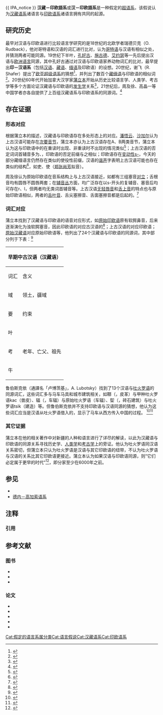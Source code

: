 {{Infobox language family
| name = 汉藏－印欧語系
| acceptance = 有争议的超语系
| region =[[欧洲|欧洲]]、[[亚洲|亚洲]]、[[美洲|美洲]]、[[大洋洲|大洋洲]]
| familycolor = superfamily
| fam1 =
| protoname = 原始汉藏－印欧語
| child1 = [[印欧語系|印欧語系]]
| child2 = [[汉藏语系|汉藏语系]]
| child3 = 
| glotto = none
| map = Sino-Tibetan_languages_and_Indo-European_languages.png
| mapcaption = 汉藏－印欧語系语言在世界上的分布示意图，红色为汉藏语系、绿色为印欧语系。
| ancestor = 
| glottoname = 
| glottorefname = 
| notes = 
}}
{{ IPA_notice }}
'''汉藏－印欧語系'''或'''汉－印欧語系'''是一种假定的[[超语系|超语系]]，该假说认为[[汉藏语系|汉藏语系]]诸语言与[[印欧语系|印欧语系]]诸语言拥有共同的起源。
== 研究历史 ==
最早对汉语与印欧语进行比较语言学研究的是18世纪的北欧学者瑞德贝克（O. Rudback），他对哥特语和汉语的词汇进行比对，认为[[哥特语|哥特语]]与汉语有相似之处，并猜测两者可能同源。19世纪下半叶，[[孔好古|孔好古]]、[[施古德|施古德]]、[[艾约瑟|艾约瑟]]等一先后提出汉语与[[欧洲语言|欧洲语言]]同源，其中孔好古通过对汉语与印欧语家养动物词汇的比对，最早提出'''印－汉语系'''（包括[[汉语|汉语]]、[[藏语|藏语]]、[[缅语|缅语]]及印欧语）的设想。20世纪，谢飞（R. Shafer）提出了[[欧亚语系|欧亚超级语系]]的猜想<ref>{{Harvnb|R.Shafer|1963}}</ref>，并列出了数百个[[藏緬語族|藏缅语]]与印欧语的相似词<ref>{{Harvnb|R.Shafer|1965}}</ref>。20世纪60年代开始加拿大汉学家[[蒲立本|蒲立本]]开始从历史比较语言学、人类学、考古学等多个方面论证汉藏语与印欧语的[[语系关系|发生学]]关系<ref name="p30">{{Harvnb|李艳|2012|p=30}}</ref>，21世纪后，周及徐、高晶一等中国学者亦各自提供了上百组汉藏语系与印欧语系的同源词。<ref name="p206">{{Harvnb|李艳|2012|p=206}}</ref>

== 存在证据 ==
=== 形态对应 ===

根据蒲立本的描述，汉藏语与印欧语存在多处形态上的对应。[[潘悟云|潘悟云]]、[[沙加尔|沙加尔]]认为上古汉语可能存在[[上古汉语#次要音節|次要音节]]{{IPA|*Cə-}}{{efn|C泛指辅音，音标前的*表示该音为拟构得出，下同。}}，蒲立本亦认为上古汉语存在A、B两类音节，蒲立本认为这与印欧语中的{{ipa|*e}}在重读时出现、非重读时不出现的情况类似<ref name="p209">{{Harvnb|李艳|2012|p=209}}</ref>；上古汉语的否定词词首辅音多为{{IPA|*p-}}、{{IPA|*m-}}，印欧语的否定前缀{{IPA|*ṇ-}}与之相似{{r|p216}}；印欧语存在[[飄忽s-#起源|变动性s-]]，今天的部分藏缅语言仍然存在类似的使役性前缀，汉语的[[谐声|谐声]]字表明上古汉语可能也存在类似的结构<ref name="p211">{{Harvnb|李艳|2012|p=211}}</ref>，如吏{{ipa|[*rɯ]}}、使{{ipa|[*srɯ]}}（[[郑张尚芳|郑张尚芳]]拟音）。

周及徐认为原始印欧语在音系结构上与上古汉语接近，如都有三组塞音[[音位学|对立]]；舌根音均有圆唇不圆唇两套；在[[辅音丛|辅音丛]]方面，均广泛存在以s-开头的复辅音、塞音后均可存在r、l，但两者均无{{ipa|*Tl}}{{efn|T指齿龈塞音，如d、t、tʰ等。}}类词首辅音等。上古汉语[[古无轻唇音|无轻唇音]]和[[古无舌上音|舌上音]]的特点也与原始印欧语相似，两者的[[舌叶音|舌叶音]]、舌尖塞擦音、舌面塞擦音都是后起的。<ref>{{Harvnb|周及徐|2002|p=105-111}}</ref>
=== 词汇对应 ===

蒲立本找到了汉藏语与印欧语的语音对应形式，如[[原始印欧语|原始印欧语]]原有软腭鼻音{{ipa4|ŋ}}，后来逐渐演化为浊软腭塞音{{ipa4|g}}，因此印欧语的{{ipa|*g}}对应古汉语的{{ipa|*ŋ}}<ref name="p210">{{Harvnb|李艳|2012|p=210}}</ref>；上古汉语的{{ipa|*l}}对应印欧语{{ipa|*d}}；[[原始汉藏语|原始汉藏语]]{{ipa|*kj}}对应原始印欧语{{ipa|*st}}等，他列出了24个汉藏语与印欧语的同源词，其中部分列于下表：<ref name=p216>{{Harvnb|李艳|2012|p=213-216}}</ref>
{| class="wikitable"
|+
! colspan="2" |早期中古汉语（汉藏语）
! colspan="2" |原始印欧语（印欧语）
|-
!词汇 !! 含义 
!词汇 !! 含义
|-
|域 {{ipa|[*wik]}}||领土，疆域
|{{ipa|[*weikʲ]}}||房子、社区
|-
|要 {{ipa|[*jiaw]}}||约束
|{{ipa|[*jeu-]}}||约束
|-
|叶 {{ipa|[*jiap]}}||
|{{ipa|[*leup-]}}||叶子
|-
|考 {{ipa|[*kʰaw']}}||老年、亡父、祖先
|{{ipa|[*h<sub><small>2</small></sub>ew]}}||祖父
|-
|牛 {{ipa|[*ŋuw]}}||
|{{ipa|[*gʷow]}}||母牛
|}

鲁伯斯克依（通譯名「卢博茨基」，A. Lubotsky）找到了13个汉语与[[吐火罗语|吐火罗语]]的同源词汇，这些词汇多与马车马具和城市建筑相关，如鞹（{{ipa|[*khwak]}}，皮革）与甲种吐火罗语kac（兽皮）、辐（{{ipa|[*puwk]}}，车辐）与原始吐火罗语{{ipa|[*pəw]}}（车辐）、堲（{{ipa|[*tsit]}}，砖石建筑）与吐火罗语tsik（建造）等。但鲁伯斯克依并不支持印欧语与汉语同源的猜想，他认为这些词汇应当是汉语从吐火罗语借入的，显示了马车从西方传入中国的过程。
<ref>{{Harvnb|E.Pulleyblank|1999}}</ref><ref>{{Harvnb|李艳|2012|p=211-213}}</ref>

===其它证据===

蒲立本在他的相关著作中对新疆的人种和语言进行了详尽的解读，以此为汉藏语与印欧语的同源关系寻找历史学、[[人类学|人类学]]和[[考古学|考古学]]上的旁证。他认为吐火罗语同汉语关系密切，但蒲立本只认为吐火罗语是汉语与其它印欧语的纽带，不认为吐火罗语与汉语的关系比其它印欧语更接近。蒲立本认为如果汉语与印欧语同源，则“它们必定属于更早的时代”<ref>{{Harvnb|李艳|2012|p=226}}</ref>，即分家至少在6000年之前。{{r|p208}}

==参见==
*{{tsl|en|Indo-Uralic_languages|印欧－乌拉尔语系}}
*[[德内－高加索语系|德内－高加索语系]]
==注释==
{{notelist}}

===引用===
{{reflist|20em
|refs=
<ref name="p208">{{Harvnb|李艳|2012|p=208}}</ref>
}}
==参考文献==
===图书===
*<cite id="CITEREF李艳2012">{{cite book |author1=李艳 |title=超级语系—历史比较语言学的新理论 |date=2012-03 |publisher=中国社会科学出版社 |location=北京 |isbn=978-7-5161-0613-6 |edition=第1版 |chapter=}}</cite>
*<cite id="CITEREF高晶一2008">{{cite book |author1=高晶一 |title=汉语与北欧语言：汉语与乌拉尔语言及印欧语言同源探究 |date=2008-06 |publisher=中国社会科学出版社 |location=北京 |isbn=978-7-5004-7077-9}}</cite>
*<cite id="CITEREF周及徐2002">{{cite book |author=周及徐|title=汉语印欧语词汇比较|publisher=四川民族出版社|date=2002|isbn=7-5409-2657-0|location=成都}}</cite>
===论文===
*<cite id="CITEREFE.Pulleyblank1979">{{cite journal|author=E. Pulleyblank|title=The Chinese Cyclical Signs as Phonograms|publisher=|date=1979|pp=24-38|journal=Journal of American Oriental Society}}</cite>
*<cite id="CITEREFE.Pulleyblank1983">{{cite journal|author=E. Pulleyblank|title=The Chinese and their Neighbors in Prehistoric and Early Histroric Times|publisher=|date=1983|pp=|journal=The Origins of Chinese Civilization}}</cite>
*<cite id="CITEREFE.Pulleyblank1999">{{cite journal|author=E. Pulleyblank|title=Central Asia at the Dawn of History|publisher=|date=1999|pp=163-168|journal=Journal of Chinese Linguistics|volume=27}}</cite>
*<cite id="CITEREFR.Shafer1963">{{cite journal |author1=R. Shafer |title=Eurasial |journal=Orbis |date=1963 |volume=12 |pp=19-14}}</cite>
*<cite id="CITEREFR.Shafer1965">{{cite journal |author1=R. Shafer |title=The Eurasial Linguistic Superfamily|journal=Anthropos|date=1965 |volume=60 |pp=1965}}</cite>

<!--分类-->
[[Cat:假定的语言系属分类|Cat:假定的语言系属分类]][[Cat:语言假说|Cat:语言假说]][[Cat:汉藏语系|Cat:汉藏语系]][[Cat:印欧语系|Cat:印欧语系]]